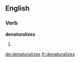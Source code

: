 
==English==

===Verb===
'''denaturalizes'''

# {{third-person singular of|denaturalize}}

[[de:denaturalizes]]
[[fr:denaturalizes]]